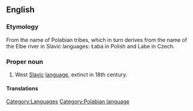 ==English==
{{wikipedia|Polabian language}}

===Etymology===
From the name of Polabian tribes, which in turn derives from the name of the Elbe river in Slavic languages: Łaba in Polish and Labe in Czech.

===Proper noun===
{{en-proper noun}}

# West [[Slavic]] [[language]], extinct in 18th century.

====Translations====
{{trans-top|West Slavic language}}
{{trans-mid}}
{{trans-bottom}}

[[Category:Languages]]
[[Category:Polabian language]]